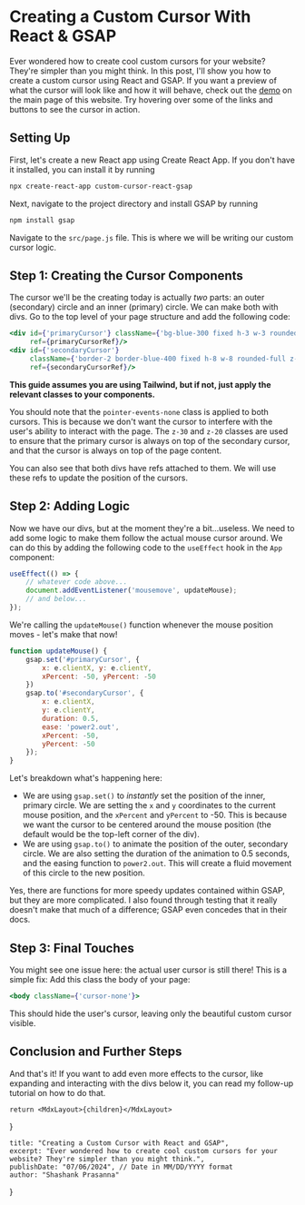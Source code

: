 

# Creating a Custom Cursor With React & GSAP

Ever wondered how to create cool custom cursors for your website? They're simpler than you might think.
In this post, I'll show you how to create a custom cursor using React and GSAP. If you want a preview of what the cursor
will look like and how it will behave, check out the [demo](https://shashp.xyz) on the main
page of this website. Try hovering over some of the links and buttons to see the cursor in action.

## Setting Up

First, let's create a new React app using Create React App. If you don't have it installed, you can install it by
running

```bash
npx create-react-app custom-cursor-react-gsap
```

Next, navigate to the project directory and install GSAP by running

```bash
npm install gsap
```

Navigate to the `src/page.js` file. This is where we will be writing our custom cursor logic.

## Step 1: Creating the Cursor Components

The cursor we'll be the creating today is actually _two_ parts: an outer (secondary) circle and an inner (primary)
circle. We can make both with divs. Go to the top level of your page structure and add the following code:

```jsx
<div id={'primaryCursor'} className={'bg-blue-300 fixed h-3 w-3 rounded-full z-30 pointer-events-none'}
     ref={primaryCursorRef}/>
<div id={'secondaryCursor'}
     className={'border-2 border-blue-400 fixed h-8 w-8 rounded-full z-20 pointer-events-none'}
     ref={secondaryCursorRef}/>
```

**This guide assumes you are using Tailwind, but if not, just apply the relevant classes to your components.**

You should note that the `pointer-events-none` class is applied to both cursors. This is because we don't want the
cursor to interfere with the user's ability to interact with the page. The `z-30` and `z-20` classes are used to ensure
that the primary cursor is always on top of the secondary cursor, and that the cursor is always on top of the page
content.

You can also see that both divs have refs attached to them. We will use these refs to update the position of the
cursors.

## Step 2: Adding Logic

Now we have our divs, but at the moment they're a bit...useless. We need to add some logic to make them follow the
actual mouse cursor around. We can do this by adding the following code to the `useEffect` hook in the `App` component:

```jsx
useEffect(() => {
    // whatever code above...
    document.addEventListener('mousemove', updateMouse);
    // and below...
});
```

We're calling the `updateMouse()` function whenever the mouse position moves - let's make that now!

```jsx
function updateMouse() {
    gsap.set('#primaryCursor', {
        x: e.clientX, y: e.clientY,
        xPercent: -50, yPercent: -50
    })
    gsap.to('#secondaryCursor', {
        x: e.clientX,
        y: e.clientY,
        duration: 0.5,
        ease: 'power2.out',
        xPercent: -50,
        yPercent: -50
    });
}
```

Let's breakdown what's happening here:

- We are using `gsap.set()` to _instantly_ set the position of the inner, primary circle. We are setting the `x` and `y`
  coordinates to the current mouse position, and the `xPercent` and `yPercent` to -50. This is because we want the
  cursor to be centered around the mouse position (the default would be the top-left corner of the div).
- We are using `gsap.to()` to animate the position of the outer, secondary circle. We are also setting the duration of
  the animation to 0.5 seconds, and the easing function to `power2.out`. This will create a fluid movement of this
  circle to the new position.

Yes, there are functions for more speedy updates contained within GSAP, but they are more complicated. I also found 
through testing that it really doesn't make that much of a difference; GSAP even concedes that in their docs. 

## Step 3: Final Touches
You might see one issue here: the actual user cursor is still there! This is a simple fix: Add this class the body of
your page:

```jsx
<body className={'cursor-none'}>
```

This should hide the user's cursor, leaving only the beautiful custom cursor visible. 

## Conclusion and Further Steps

And that's it! If you want to add even more effects to the cursor, like expanding and interacting with the divs below
it, you can read my follow-up tutorial on how to do that.

    return <MdxLayout>{children}</MdxLayout>

}

    title: "Creating a Custom Cursor with React and GSAP",
    excerpt: "Ever wondered how to create cool custom cursors for your website? They're simpler than you might think.",
    publishDate: "07/06/2024", // Date in MM/DD/YYYY format
    author: "Shashank Prasanna"
}
